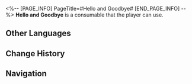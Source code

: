 <%-- [PAGE_INFO]
PageTitle=#Hello and Goodbye#
[END_PAGE_INFO] --%>
{{Consumable Infobox
|id          = 408424
|image       = Item Hello and Goodbye.png{{subst:void|<!--$UPLOAD:<<SpriteOutput/ItemFigures/408424.png>-<Item Hello and Goodbye.png>-<Consumable Icons>>-->}}
|type        = Attack Consumables
|rarity      = 2
|effect      = Upon use, increases all allies' Break Effect by 30% for the next battle.
|description = A special concoction tailored exclusively for you by the drinksmith Gallagher.
|effectType  = 
|effectType2 = 
|effectType3 = 
|recipe      = 
|source1     = [[Dahf]]
|source2     = 
|source3     = 
}}
{{Description|''"Raise this glass of 'Hello and Goodbye' in your honor, (Trailblazer) &mdash;"''<br />''"To the imperfect tomorrow."''}}
'''Hello and Goodbye''' is a consumable that the player can use.

==Other Languages==
{{Other Languages
|en   = Hello and Goodbye
|zhs  = 聚散有时
|zht  = 聚散有時
|ja   = 集いと別れは時の定め
|ko   = 헬로우 앤 굿바이
|es   = Hola y adiós
|fr   = Bonjour et au revoir
|ru   = Встреча и разлука
|th   = พบพานและลาจาก
|vi   = Hợp Tan Có Lúc
|de   = Hallo und Auf Wiedersehen
|id   = Hello and Goodbye
|pt   = Olá e Adeus
}}

==Change History==
{{Change History|2.3}}

==Navigation==
{{Consumable Navbox}}